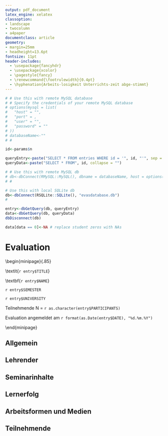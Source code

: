 ```yaml
---
output: pdf_document
latex_engine: xelatex
classoption:
- landscape
- twocolumn
- a4paper
documentclass: article
geometry: 
- margin=25mm
- headheight=13.6pt
fontsize: 11pt
header-includes:
  - \usepackage{fancyhdr}
  - \usepackage{xcolor}
  - \pagestyle{fancy}
  - \renewcommand{\footrulewidth}{0.4pt}
  - \hyphenation{Arbeits-losigkeit Unterrichts-zeit abge-stimmt}
---
```



```r
# # Use this with remote MySQL database
# # Specify the credentials of your remote MySQL database
# options(mysql = list(
#   "host" = "",
#   "port" = ,
#   "user" = "",
#   "password" = ""
# ))
# databaseName<-""
# # 

id<-params$n

queryEntry<-paste("SELECT * FROM entries WHERE id = '", id, "'", sep = "", collapse = "")
queryData<-paste("SELECT * FROM", id, collapse = "")

# # Use this with remote MySQL db
# db<-dbConnect(RMySQL::MySQL(), dbname = databaseName, host = options()$mysql$host, port = options()$mysql$port, user = options()$mysql$user, password = options()$mysql$password)
# # 

# Use this with local SQLite db
db<-dbConnect(RSQLite::SQLite(), "evasdatabase.db")
# 

entry<-dbGetQuery(db, queryEntry)
data<-dbGetQuery(db, queryData)
dbDisconnect(db)

data[data == 0]<-NA # replace student zeros with NAs
```

<!-- header and footer -->
\lhead{`r entry$NAME`}
\rhead{\textit{`r entry$TITLE`}}
\lfoot{Hergestellt mit \textbf{InstantEva Deutsch}}
\rfoot{\url{https://danieljach.shinyapps.io/instant-eva-deutsch/}}  

# Evaluation  

\medskip

\begin{minipage}{.85\linewidth}

\textbf{Seminar} \textit{`r entry$TITLE`}  

\smallskip

\textbf{`r entry$NAME`}  

\medskip

`r entry$SEMESTER`  

`r entry$UNIVERSITY`  

\bigskip

Teilnehmende N = `r as.character(entry$PARTICIPANTS)`  

\bigskip

Evaluation angemeldet am `r format(as.Date(entry$DATE), "%d.%m.%Y")`  

\end{minipage}

\vspace{20mm}

## Allgemein  

\begin{minipage}{.9\linewidth}
\begin{center}
{\small 
\textcolor{gray}{1 = Ich stimme überhaupt nicht zu. $\leftrightarrow$ 5 = Ich stimme voll und ganz zu.}
}
\end{center}
\end{minipage}

\begin{minipage}{.45\linewidth}
Insgesamt bin ich mit dem Seminar zufrieden.
\end{minipage}
\begin{minipage}{.05\linewidth}
\phantom{X}
\end{minipage}
\begin{minipage}{.45\linewidth}
```r
dt<-data[,1]
n<-paste("n = ", length(dt[!is.na(dt)]), sep = "")
par(cex.axis=1.5)
boxplot(dt, horizontal = TRUE, ylim = c(1,5), col = "orange", boxwex = .75, frame = FALSE); mtext(n,3, cex = 1.5)
```
\end{minipage}

\bigskip

\begin{minipage}{.45\linewidth}
Insgesamt bin ich mit dem/n erworbenen Wissen und Fähigkeiten zufrieden.
\end{minipage}
\begin{minipage}{.05\linewidth}
\phantom{X}
\end{minipage}
\begin{minipage}{.45\linewidth}
```r
dt<-data[,2]
n<-paste("n = ", length(dt[!is.na(dt)]), sep = "")
par(cex.axis=1.5)
boxplot(dt, horizontal = TRUE, ylim = c(1,5), col = "orange", boxwex = .75, frame = FALSE); mtext(n,3, cex = 1.5)
```
\end{minipage}

\bigskip

\begin{minipage}{.45\linewidth}
Ich würde das Seminar an Kommilitonen weiterempfehlen.
\end{minipage}
\begin{minipage}{.05\linewidth}
\phantom{X}
\end{minipage}
\begin{minipage}{.45\linewidth}
```r
dt<-data[,3]
n<-paste("n = ", length(dt[!is.na(dt)]), sep = "")
par(cex.axis=1.5)
boxplot(dt, horizontal = TRUE, ylim = c(1,5), col = "orange", boxwex = .75, frame = FALSE); mtext(n,3, cex = 1.5)
```
\end{minipage}

\vfill

## Lehrender  

\begin{minipage}{.9\linewidth}
\begin{center}
{\small 
\textcolor{gray}{1 = Ich stimme überhaupt nicht zu. $\leftrightarrow$ 5 = Ich stimme voll und ganz zu.}
}
\end{center}
\end{minipage}

\begin{minipage}{.45\linewidth}
Der Lehrende hat die Lernziele des Seminars eindeutig vermittelt.
\end{minipage}
\begin{minipage}{.05\linewidth}
\phantom{X}
\end{minipage}
\begin{minipage}{.45\linewidth}
```r
dt<-data[,7]
n<-paste("n = ", length(dt[!is.na(dt)]), sep = "")
par(cex.axis=1.5)
boxplot(dt, horizontal = TRUE, ylim = c(1,5), col = "orange", boxwex = .75, frame = FALSE); mtext(n,3, cex = 1.5)
```
\end{minipage}

\bigskip

\begin{minipage}{.45\linewidth}
Der Lehrende ist auf Bedürfnisse, Fragen und Vorschläge der Teilnehmenden eingegangen.
\end{minipage}
\begin{minipage}{.05\linewidth}
\phantom{X}
\end{minipage}
\begin{minipage}{.45\linewidth}
```r
dt<-data[,8]
n<-paste("n = ", length(dt[!is.na(dt)]), sep = "")
par(cex.axis=1.5)
boxplot(dt, horizontal = TRUE, ylim = c(1,5), col = "orange", boxwex = .75, frame = FALSE); mtext(n,3, cex = 1.5)
```
\end{minipage}

\bigskip

\begin{minipage}{.45\linewidth}
Der Lehrende war bei Problemen der Teilnehmenden ansprechbar.
\end{minipage}
\begin{minipage}{.05\linewidth}
\phantom{X}
\end{minipage}
\begin{minipage}{.45\linewidth}
```r
dt<-data[,9]
n<-paste("n = ", length(dt[!is.na(dt)]), sep = "")
par(cex.axis=1.5)
boxplot(dt, horizontal = TRUE, ylim = c(1,5), col = "orange", boxwex = .75, frame = FALSE); mtext(n,3, cex = 1.5)
```
\end{minipage}

\bigskip

\begin{minipage}{.45\linewidth}
Der Lehrende hat die Unterrichtszeit sinnvoll und nachvollziehbar eingeteilt.
\end{minipage}
\begin{minipage}{.05\linewidth}
\phantom{X}
\end{minipage}
\begin{minipage}{.45\linewidth}
```r
dt<-data[,10]
n<-paste("n = ", length(dt[!is.na(dt)]), sep = "")
par(cex.axis=1.5)
boxplot(dt, horizontal = TRUE, ylim = c(1,5), col = "orange", boxwex = .75, frame = FALSE); mtext(n,3, cex = 1.5)
```
\end{minipage}

\bigskip

\begin{minipage}{.45\linewidth}
Der Lehrende hat eine gute Arbeitsatmosphäre geschaffen.
\end{minipage}
\begin{minipage}{.05\linewidth}
\phantom{X}
\end{minipage}
\begin{minipage}{.45\linewidth}
```r
dt<-data[,11]
n<-paste("n = ", length(dt[!is.na(dt)]), sep = "")
par(cex.axis=1.5)
boxplot(dt, horizontal = TRUE, ylim = c(1,5), col = "orange", boxwex = .75, frame = FALSE); mtext(n,3, cex = 1.5)
```
\end{minipage}

\bigskip

\begin{minipage}{.45\linewidth}
Der Lehrende hat den Zusammenhang zwischen einzelnen Themen und dem Seminar als Ganzem verdeutlicht.
\end{minipage}
\begin{minipage}{.05\linewidth}
\phantom{X}
\end{minipage}
\begin{minipage}{.45\linewidth}
```r
dt<-data[,12]
n<-paste("n = ", length(dt[!is.na(dt)]), sep = "")
par(cex.axis=1.5)
boxplot(dt, horizontal = TRUE, ylim = c(1,5), col = "orange", boxwex = .75, frame = FALSE); mtext(n,3, cex = 1.5)
```
\end{minipage}



\newpage

## Seminarinhalte  

\begin{minipage}{.9\linewidth}
\begin{center}
{\small 
\textcolor{gray}{1 = Ich stimme überhaupt nicht zu. $\leftrightarrow$ 5 = Ich stimme voll und ganz zu.}
}
\end{center}
\end{minipage}

\begin{minipage}{.45\linewidth}
Die Seminarinhalte waren gut auf meinen Wissensstand abgestimmt.
\end{minipage}
\begin{minipage}{.05\linewidth}
\phantom{X}
\end{minipage}
\begin{minipage}{.45\linewidth}
```r
dt<-data[,13]
n<-paste("n = ", length(dt[!is.na(dt)]), sep = "")
par(cex.axis=1.5)
boxplot(dt, horizontal = TRUE, ylim = c(1,5), col = "orange", boxwex = .75, frame = FALSE); mtext(n,3, cex = 1.5)
```
\end{minipage}

\bigskip

\begin{minipage}{.45\linewidth}
Das Seminar war inhaltlich nachvollziehbar aufgebaut.
\end{minipage}
\begin{minipage}{.05\linewidth}
\phantom{X}
\end{minipage}
\begin{minipage}{.45\linewidth}
```r
dt<-data[,14]
n<-paste("n = ", length(dt[!is.na(dt)]), sep = "")
par(cex.axis=1.5)
boxplot(dt, horizontal = TRUE, ylim = c(1,5), col = "orange", boxwex = .75, frame = FALSE); mtext(n,3, cex = 1.5)
```
\end{minipage}

## Lernerfolg   

\begin{minipage}{.9\linewidth}
\begin{center}
{\small 
\textcolor{gray}{1 = Ich stimme überhaupt nicht zu. $\leftrightarrow$ 5 = Ich stimme voll und ganz zu.}
}
\end{center}
\end{minipage}

\begin{minipage}{.45\linewidth}
Das Seminar hat mir das Wissen und die Fähigkeiten vermittelt, mich selbstständig auf diesem Themengebiet weiterzubilden.
\end{minipage}
\begin{minipage}{.05\linewidth}
\phantom{X}
\end{minipage}
\begin{minipage}{.45\linewidth}
```r
dt<-data[,15]
n<-paste("n = ", length(dt[!is.na(dt)]), sep = "")
par(cex.axis=1.5)
boxplot(dt, horizontal = TRUE, ylim = c(1,5), col = "orange", boxwex = .75, frame = FALSE); mtext(n,3, cex = 1.5)
```
\end{minipage}

\bigskip

\begin{minipage}{.45\linewidth}
Das Seminar hat meine Fähigkeit verbessert, die vermittelten Inhalte kritisch zu reflektieren.
\end{minipage}
\begin{minipage}{.05\linewidth}
\phantom{X}
\end{minipage}
\begin{minipage}{.45\linewidth}
```r
dt<-data[,16]
n<-paste("n = ", length(dt[!is.na(dt)]), sep = "")
par(cex.axis=1.5)
boxplot(dt, horizontal = TRUE, ylim = c(1,5), col = "orange", boxwex = .75, frame = FALSE); mtext(n,3, cex = 1.5)
```
\end{minipage}


\vfill

\begin{minipage}{.85\linewidth}
\textcolor{gray}{{\small Die Ergebnisse werden in Form von Boxplots abgebildet: Die orange Box steht für die mittleren 50 Prozent der Antworten, der vertikale Strich in der Box für den Median, die umgebenden gestrichelten Elemente für die tieferen und höheren Werte. Einzelne extreme Werte werden als Punkte angezeigt.}}
\end{minipage}

## Arbeitsformen und Medien  

\begin{minipage}{.9\linewidth}
\begin{center}
{\small 
\textcolor{gray}{1 = Ich stimme überhaupt nicht zu. $\leftrightarrow$ 5 = Ich stimme voll und ganz zu.}
}
\end{center}
\end{minipage}

\begin{minipage}{.45\linewidth}
Der Unterricht war vielseitig und abwechslungsreich gestaltet.
\end{minipage}
\begin{minipage}{.05\linewidth}
\phantom{X}
\end{minipage}
\begin{minipage}{.45\linewidth}
```r
dt<-data[,17]
n<-paste("n = ", length(dt[!is.na(dt)]), sep = "")
par(cex.axis=1.5)
boxplot(dt, horizontal = TRUE, ylim = c(1,5), col = "orange", boxwex = .75, frame = FALSE); mtext(n,3, cex = 1.5)
```
\end{minipage}

\bigskip

\begin{minipage}{.45\linewidth}
Die eingesetzten Arbeitsformen und Medien haben zu meinem Verständnis und Lernerfolg beigetragen.
\end{minipage}
\begin{minipage}{.05\linewidth}
\phantom{X}
\end{minipage}
\begin{minipage}{.45\linewidth}
```r
dt<-data[,18]
n<-paste("n = ", length(dt[!is.na(dt)]), sep = "")
par(cex.axis=1.5)
boxplot(dt, horizontal = TRUE, ylim = c(1,5), col = "orange", boxwex = .75, frame = FALSE); mtext(n,3, cex = 1.5)
```
\end{minipage}

## Teilnehmende  

\begin{minipage}{.9\linewidth}
\begin{center}
{\small 
\textcolor{gray}{1 = Ich stimme überhaupt nicht zu. $\leftrightarrow$ 5 = Ich stimme voll und ganz zu.}
}
\end{center}
\end{minipage}

\begin{minipage}{.45\linewidth}
Die meisten Teilnehmenden sind regelmäßig zum Seminar gekommen.
\end{minipage}
\begin{minipage}{.05\linewidth}
\phantom{X}
\end{minipage}
\begin{minipage}{.45\linewidth}
```r
dt<-data[,4]
n<-paste("n = ", length(dt[!is.na(dt)]), sep = "")
par(cex.axis=1.5)
boxplot(dt, horizontal = TRUE, ylim = c(1,5), col = "orange", boxwex = .75, frame = FALSE); mtext(n,3, cex = 1.5)
```
\end{minipage}

\bigskip

\begin{minipage}{.45\linewidth}
Die meisten Teilnehmenden haben aktiv im Seminar mitgearbeitet.
\end{minipage}
\begin{minipage}{.05\linewidth}
\phantom{X}
\end{minipage}
\begin{minipage}{.45\linewidth}
```r
dt<-data[,5]
n<-paste("n = ", length(dt[!is.na(dt)]), sep = "")
par(cex.axis=1.5)
boxplot(dt, horizontal = TRUE, ylim = c(1,5), col = "orange", boxwex = .75, frame = FALSE); mtext(n,3, cex = 1.5)
```
\end{minipage}

\bigskip

\begin{minipage}{.45\linewidth}
Die meisten Teilnehmenden sind dem Seminar aufmerksam gefolgt.
\end{minipage}
\begin{minipage}{.05\linewidth}
\phantom{X}
\end{minipage}
\begin{minipage}{.45\linewidth}
```r
dt<-data[,6]
n<-paste("n = ", length(dt[!is.na(dt)]), sep = "")
par(cex.axis=1.5)
boxplot(dt, horizontal = TRUE, ylim = c(1,5), col = "orange", boxwex = .75, frame = FALSE); mtext(n,3, cex = 1.5)
```
\end{minipage}

